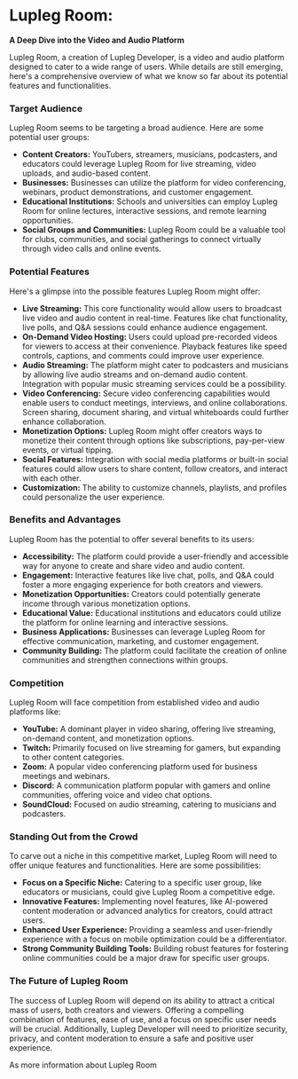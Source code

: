 # Lupleg Room: 
**A Deep Dive into the Video and Audio Platform**

Lupleg Room, a creation of Lupleg Developer, is a video and audio platform designed to cater to a wide range of users. While details are still emerging, here's a comprehensive overview of what we know so far about its potential features and functionalities.

### **Target Audience**

Lupleg Room seems to be targeting a broad audience. Here are some potential user groups:

- **Content Creators:** YouTubers, streamers, musicians, podcasters, and educators could leverage Lupleg Room for live streaming, video uploads, and audio-based content.
- **Businesses:** Businesses can utilize the platform for video conferencing, webinars, product demonstrations, and customer engagement.
- **Educational Institutions:** Schools and universities can employ Lupleg Room for online lectures, interactive sessions, and remote learning opportunities.
- **Social Groups and Communities:** Lupleg Room could be a valuable tool for clubs, communities, and social gatherings to connect virtually through video calls and online events.

### **Potential Features**

Here's a glimpse into the possible features Lupleg Room might offer:

- **Live Streaming:** This core functionality would allow users to broadcast live video and audio content in real-time. Features like chat functionality, live polls, and Q&A sessions could enhance audience engagement.
- **On-Demand Video Hosting:** Users could upload pre-recorded videos for viewers to access at their convenience. Playback features like speed controls, captions, and comments could improve user experience.
- **Audio Streaming:** The platform might cater to podcasters and musicians by allowing live audio streams and on-demand audio content. Integration with popular music streaming services could be a possibility.
- **Video Conferencing:** Secure video conferencing capabilities would enable users to conduct meetings, interviews, and online collaborations. Screen sharing, document sharing, and virtual whiteboards could further enhance collaboration.
- **Monetization Options:** Lupleg Room might offer creators ways to monetize their content through options like subscriptions, pay-per-view events, or virtual tipping.
- **Social Features:** Integration with social media platforms or built-in social features could allow users to share content, follow creators, and interact with each other.
- **Customization:** The ability to customize channels, playlists, and profiles could personalize the user experience.

### **Benefits and Advantages**

Lupleg Room has the potential to offer several benefits to its users:

- **Accessibility:** The platform could provide a user-friendly and accessible way for anyone to create and share video and audio content.
- **Engagement:** Interactive features like live chat, polls, and Q&A could foster a more engaging experience for both creators and viewers.
- **Monetization Opportunities:** Creators could potentially generate income through various monetization options.
- **Educational Value:** Educational institutions and educators could utilize the platform for online learning and interactive sessions.
- **Business Applications:** Businesses can leverage Lupleg Room for effective communication, marketing, and customer engagement.
- **Community Building:** The platform could facilitate the creation of online communities and strengthen connections within groups.

### **Competition**

Lupleg Room will face competition from established video and audio platforms like:

- **YouTube:** A dominant player in video sharing, offering live streaming, on-demand content, and monetization options.
- **Twitch:** Primarily focused on live streaming for gamers, but expanding to other content categories.
- **Zoom:** A popular video conferencing platform used for business meetings and webinars.
- **Discord:** A communication platform popular with gamers and online communities, offering voice and video chat options.
- **SoundCloud:** Focused on audio streaming, catering to musicians and podcasters.

### **Standing Out from the Crowd**

To carve out a niche in this competitive market, Lupleg Room will need to offer unique features and functionalities. Here are some possibilities:

- **Focus on a Specific Niche:** Catering to a specific user group, like educators or musicians, could give Lupleg Room a competitive edge.
- **Innovative Features:** Implementing novel features, like AI-powered content moderation or advanced analytics for creators, could attract users.
- **Enhanced User Experience:** Providing a seamless and user-friendly experience with a focus on mobile optimization could be a differentiator.
- **Strong Community Building Tools:** Building robust features for fostering online communities could be a major draw for specific user groups.

### **The Future of Lupleg Room**

The success of Lupleg Room will depend on its ability to attract a critical mass of users, both creators and viewers. Offering a compelling combination of features, ease of use, and a focus on specific user needs will be crucial. Additionally, Lupleg Developer will need to prioritize security, privacy, and content moderation to ensure a safe and positive user experience.

As more information about Lupleg Room
